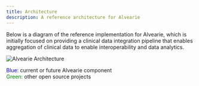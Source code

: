 ```yaml
---
title: Architecture
description: A reference architecture for Alvearie
---
```




Below is a diagram of the reference implementation for Alvearie, which is initially focused on providing a clinical data integration pipeline that enables 
aggregation of clinical data to enable interoperability and data analytics.

![Alvearie Architecture](../../images/AlvearieArch.png)

<font color="blue">Blue:</font> current or future Alvearie component
<br/>
<font color="green">Green:</font> other open source projects


